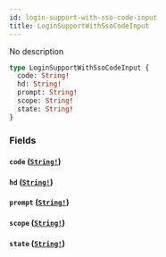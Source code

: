 ```yaml
---
id: login-support-with-sso-code-input
title: LoginSupportWithSsoCodeInput
---
```


No description

```graphql
type LoginSupportWithSsoCodeInput {
  code: String!
  hd: String!
  prompt: String!
  scope: String!
  state: String!
}
```

### Fields

#### `code` ([`String!`](/graphql/scalars/string))

#### `hd` ([`String!`](/graphql/scalars/string))

#### `prompt` ([`String!`](/graphql/scalars/string))

#### `scope` ([`String!`](/graphql/scalars/string))

#### `state` ([`String!`](/graphql/scalars/string))
